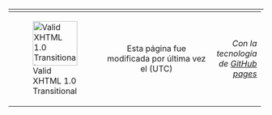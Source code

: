 <div class="footer">
<hr/>
<table style="margin-top: -10px;width: 99%;">
<tr>
<td style="width: 20%;">[[File:valid-xhtml10.png|88px|left|link=https://validator.w3.org/check?uri=referer|Valid XHTML 1.0 Transitional]]</td>
<td style="width: 60%;text-align: center;">Esta página fue modificada por última vez el <!-- timestamp --><!-- /timestamp --> (UTC)</td>
<td style="width: 20%;text-align: right;">''Con la tecnología de [https://pages.github.com GitHub pages]''</td>
</tr>
</table>
</div>

</body>
</html>
